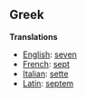 ==Greek==

'''Translations'''

*[[English]]: [[seven]]
*[[French]]: [[sept]]
*[[Italian]]: [[sette]]
*[[Latin]]: [[septem]]